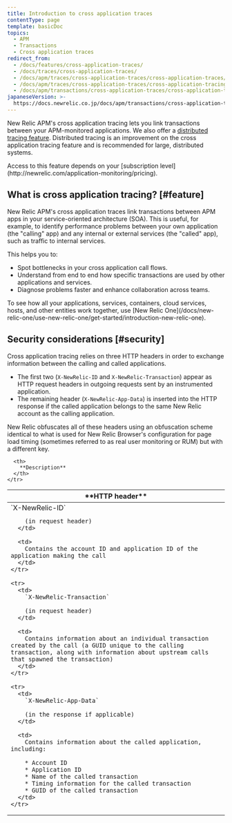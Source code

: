 ```yaml
---
title: Introduction to cross application traces
contentType: page
template: basicDoc
topics:
  - APM
  - Transactions
  - Cross application traces
redirect_from:
  - /docs/features/cross-application-traces/
  - /docs/traces/cross-application-traces/
  - /docs/apm/traces/cross-application-traces/cross-application-traces/
  - /docs/apm/traces/cross-application-traces/cross-application-tracing/
  - /docs/apm/transactions/cross-application-traces/cross-application-tracing/
japaneseVersion: >-
  https://docs.newrelic.co.jp/docs/apm/transactions/cross-application-traces/introduction-cross-application-traces
---
```


New Relic APM's cross application tracing lets you link transactions between your APM-monitored applications. We also offer a [distributed tracing feature](/docs/apm/distributed-tracing/getting-started/introduction-distributed-tracing). Distributed tracing is an improvement on the cross application tracing feature and is recommended for large, distributed systems.

<Callout variant="tip">
  Access to this feature depends on your [subscription level](http://newrelic.com/application-monitoring/pricing).
</Callout>

## What is cross application tracing? [#feature]

New Relic APM's cross application traces link transactions between APM apps in your service-oriented architecture (SOA). This is useful, for example, to identify performance problems between your own application (the "calling" app) and any internal or external services (the "called" app), such as traffic to internal services.

This helps you to:

* Spot bottlenecks in your cross application call flows.
* Understand from end to end how specific transactions are used by other applications and services.
* Diagnose problems faster and enhance collaboration across teams.

<Callout variant="tip">
  To see how all your applications, services, containers, cloud services, hosts, and other entities work together, use [New Relic One](/docs/new-relic-one/use-new-relic-one/get-started/introduction-new-relic-one).
</Callout>

## Security considerations [#security]

Cross application tracing relies on three HTTP headers in order to exchange information between the calling and called applications.

* The first two (`X-NewRelic-ID` and `X-NewRelic-Transaction`) appear as HTTP request headers in outgoing requests sent by an instrumented application.
* The remaining header (`X-NewRelic-App-Data`) is inserted into the HTTP response if the called application belongs to the same New Relic account as the calling application.

New Relic obfuscates all of these headers using an obfuscation scheme identical to what is used for New Relic Browser's configuration for page load timing (sometimes referred to as real user monitoring or RUM) but with a different key.

<Table>
  <thead>
    <tr>
      <th width={250}>
        **HTTP header**
      </th>

      <th>
        **Description**
      </th>
    </tr>
  </thead>

  <tbody>
    <tr>
      <td>
        `X-NewRelic-ID`

        (in request header)
      </td>

      <td>
        Contains the account ID and application ID of the application making the call
      </td>
    </tr>

    <tr>
      <td>
        `X-NewRelic-Transaction`

        (in request header)
      </td>

      <td>
        Contains information about an individual transaction created by the call (a GUID unique to the calling transaction, along with information about upstream calls that spawned the transaction)
      </td>
    </tr>

    <tr>
      <td>
        `X-NewRelic-App-Data`

        (in the response if applicable)
      </td>

      <td>
        Contains information about the called application, including:

        * Account ID
        * Application ID
        * Name of the called transaction
        * Timing information for the called transaction
        * GUID of the called transaction
      </td>
    </tr>
  </tbody>
</Table>
